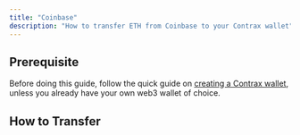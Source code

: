 ```yaml
---
title: "Coinbase"
description: "How to transfer ETH from Coinbase to your Contrax wallet"
---
```


## Prerequisite

Before doing this guide, follow the quick guide on [creating a Contrax wallet](../contrax-dapp/buy), unless you already have your own web3 wallet of choice.

## How to Transfer
